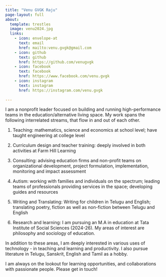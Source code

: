 ```yaml
---
title: "Venu GVGK Raju"
page-layout: full
about:
  template: trestles
  image: venu2024.jpg
  links:
    - icon: envelope-at
      text: email
      href: mailto:venu.gvgk@gmail.com
    - icon: github
      text: github
      href: https://github.com/venugvgk
    - icon: facebook
      text: facebook
      href: https://www.facebook.com/venu.gvgk
    - icon: instagram
      text: instagram
      href: https://instagram.com/venu.gvgk
    
---
```

I am a nonprofit leader focused on building and running high-performance teams in the education/alternative living space. My work spans the following interrelated streams, that flow in and out of each other. 

1. Teaching: mathematics, science and economics at school level; have taught engineering at college level

2. Curriculum design and teacher training: deeply involved in both activities at Farm Hill Learning

3. Consulting: advising education firms and non-profit teams on organizational development, project formulation, implementation, monitoring and impact assessment

4. Autism: working with families and individuals on the spectrum; leading teams of professionals providing services in the space; developing guides and resources

4. Writing and Translating: Writing for children in Telugu and English; translating poetry, fiction as well as non-fiction between Telugu and English

5. Research and learning: I am pursuing an M.A in education at Tata Institute of Social Sciences (2024-26). My areas of interest are philosophy and sociology of education. 

In addition to these areas, I am deeply interested in various uses of technology - in teaching and learning and productivity. I also pursue literature in Telugu, Sanskrit, English and Tamil as a hobby. 

I am always on the lookout for learning opportunities, and collaborations with passionate people. Please get in touch! 